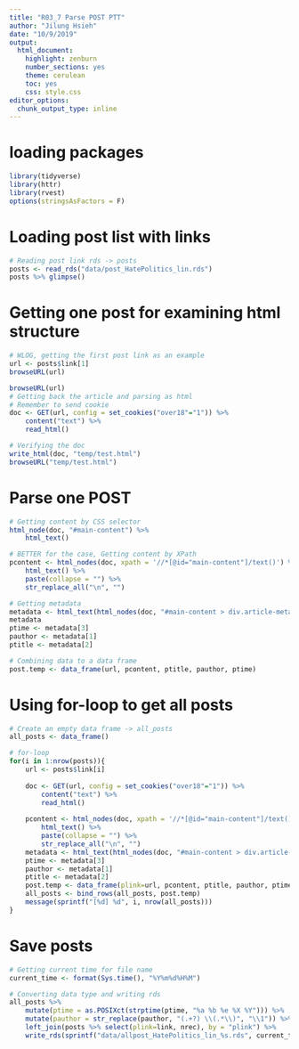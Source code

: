 ```yaml
---
title: "R03_7 Parse POST PTT"
author: "Jilung Hsieh"
date: "10/9/2019"
output:
  html_document:
    highlight: zenburn
    number_sections: yes
    theme: cerulean
    toc: yes
    css: style.css
editor_options:
  chunk_output_type: inline
---
```


# loading packages

```r
library(tidyverse)
library(httr)
library(rvest)
options(stringsAsFactors = F)
```

# Loading post list with links

```r
# Reading post link rds -> posts
posts <- read_rds("data/post_HatePolitics_lin.rds")
posts %>% glimpse()
```

# Getting one post for examining html structure

```r
# WLOG, getting the first post link as an example
url <- posts$link[1]
browseURL(url)

browseURL(url)
# Getting back the article and parsing as html
# Remember to send cookie
doc <- GET(url, config = set_cookies("over18"="1")) %>%
    content("text") %>%
    read_html()

# Verifying the doc
write_html(doc, "temp/test.html")
browseURL("temp/test.html")
```

# Parse one POST

```r
# Getting content by CSS selector
html_node(doc, "#main-content") %>%
    html_text()

# BETTER for the case, Getting content by XPath
pcontent <- html_nodes(doc, xpath = '//*[@id="main-content"]/text()') %>%
    html_text() %>%
    paste(collapse = "") %>%
    str_replace_all("\n", "")

# Getting metadata
metadata <- html_text(html_nodes(doc, "#main-content > div.article-metaline .article-meta-value"))
metadata
ptime <- metadata[3]
pauthor <- metadata[1]
ptitle <- metadata[2]

# Combining data to a data frame
post.temp <- data_frame(url, pcontent, ptitle, pauthor, ptime)
```

# Using for-loop to get all posts

```r

# Create an empty data frame -> all_posts
all_posts <- data_frame()

# for-loop
for(i in 1:nrow(posts)){
    url <- posts$link[i]
    
    doc <- GET(url, config = set_cookies("over18"="1")) %>%
        content("text") %>%
        read_html()
    
    pcontent <- html_nodes(doc, xpath = '//*[@id="main-content"]/text()') %>%
        html_text() %>%
        paste(collapse = "") %>%
        str_replace_all("\n", "")
    metadata <- html_text(html_nodes(doc, "#main-content > div.article-metaline .article-meta-value"))
    ptime <- metadata[3]
    pauthor <- metadata[1]
    ptitle <- metadata[2]
    post.temp <- data_frame(plink=url, pcontent, ptitle, pauthor, ptime)
    all_posts <- bind_rows(all_posts, post.temp)
    message(sprintf("[%d] %d", i, nrow(all_posts)))
}
```

# Save posts

```r
# Getting current time for file name
current_time <- format(Sys.time(), "%Y%m%d%H%M")

# Converting data type and writing rds
all_posts %>%
    mutate(ptime = as.POSIXct(strptime(ptime, "%a %b %e %X %Y"))) %>%
    mutate(pauthor = str_replace(pauthor, "(.+?) \\(.*\\)", "\\1")) %>%
    left_join(posts %>% select(plink=link, nrec), by = "plink") %>%
    write_rds(sprintf("data/allpost_HatePolitics_lin_%s.rds", current_time))
```
